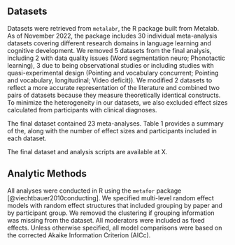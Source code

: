 
## Datasets

Datasets were retrieved from `metalabr`, the R package built from Metalab. As of November 2022, the package includes 30 individual meta-analysis datasets covering different research domains in language learning and cognitive development. We removed 5 datasets from the final analysis, including 2 with data quality issues (Word segmentation neuro; Phonotactic learning), 3 due to being observational studies or including studies with quasi-experimental design (Pointing and vocabulary concurrent; Pointing and vocabulary, longitudinal; Video deficit)). We modified 2 datasets to reflect a more accurate representation of the literature and combined two pairs of datasets because they measure theoretically identical constructs. To minimize the heterogeneity in our datasets, we also excluded effect sizes calculated from participants with clinical diagnoses. 

The final dataset contained 23 meta-analyses. Table 1 provides a summary of the, along with the number of effect sizes and participants included in each dataset. 
 
The final dataset and analysis scripts are available at X. 


## Analytic Methods


All analyses were conducted in R using the `metafor` package [@viechtbauer2010conducting]. We specified multi-level random effect models with random effect structures that included grouping by paper and by participant group. We removed the clustering if grouping information was missing from the dataset. All moderators were included as fixed effects. Unless otherwise specified, all model comparisons were based on the corrected Akaike Information Criterion (AICc).
